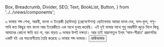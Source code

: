   Box,
  Breadcrumb,
  Divider,
  SEO,
  Text,
  BookList,
  Button,
} from '../../views/components';

<SEO pageTitle="৩ ভাষায় শব্দ শেখা, আরবী, বাংলা ও ইংরেজী (ছবিসহ) (প্রেসেন্টেশন)" />
<Box maxWidth={960} margin="0 auto" padding={{ xs: 3, sm: 4 }}>


<Text variant="h2" textAlign="center">
  ৩ ভাষায় শব্দ শেখা, আরবী, বাংলা ও ইংরেজী (ছবিসহ) (প্রেসেন্টেশন)
</Text>
<Divider />
<Breadcrumb
  links={[
    { url: '/', name: 'নীড়পাতা' },
    { url: '/study-materials/', name: 'শিক্ষাপোকরণ' },
    {
      url: '/arabic-bengali-and-english-words-with-pictures/',
      name: '৩ ভাষায় শব্দ শেখা, আরবী, বাংলা ও ইংরেজী',
      isCurrentPage: true,
    },
  ]}
/>
<Divider />

<Text>
  ছোটবেলায় আমরা মানব দেহ, ফল-ফুল, পশু-পাখি কত কিছুর নাম বাংলা আর ইংরেজীতে এক
  সাথে মুখস্থ করেছি। এই দুই ভাষার সাথে শুধু আরবীটা জুড়ে দিলে কিন্তু আমাদের কোনো
  ক্ষতি হত না, বরং বাড়ত ৩ ভাষার উপই দক্ষতা।
</Text>

<Text>
  আর তাই মাদ্রাসাতুল ইল্‌ম ‘আস-সীরাত’ প্রকাশনির একটি বই এর সহযোগীতায় তৈরি করেছে
  ৩ ভাষার শব্দ ভান্ডার।
</Text>

<Box textAlign="center">
  <a
    href="https://drive.google.com/file/d/1bVOurJIRBmKorW0jKQe4Roon1j5ToOFt/view?usp=sharing"
    target="_blank"
    rel="noreferrer noopener"
  >
    <Button variant="primary">ডাউনলোড</Button>
  </a>
</Box>

</Box>

